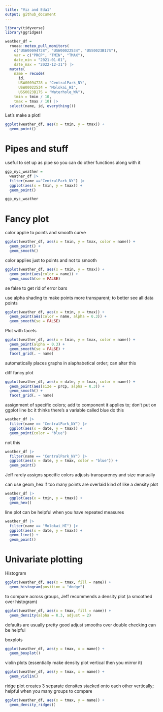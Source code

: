 ```yaml
---
title: "Viz and Eda1"
output: github_document
---
```


```r
library(tidyverse)
library(ggridges)
```


```r
weather_df = 
  rnoaa::meteo_pull_monitors(
    c("USW00094728", "USW00022534", "USS0023B17S"),
    var = c("PRCP", "TMIN", "TMAX"), 
    date_min = "2021-01-01",
    date_max = "2022-12-31") |>
  mutate(
    name = recode(
      id, 
      USW00094728 = "CentralPark_NY", 
      USW00022534 = "Molokai_HI",
      USS0023B17S = "Waterhole_WA"),
    tmin = tmin / 10,
    tmax = tmax / 10) |>
  select(name, id, everything())
```


Let's make a plot!

```r
ggplot(weather_df, aes(x = tmin, y = tmax)) + 
  geom_point()
```


# Pipes and stuff
useful to set up as pipe so you can do other functions along with it

```r
ggp_nyc_weather = 
  weather_df |> 
  filter(name =="CentralPark_NY") |> 
  ggplot(aes(x = tmin, y = tmax)) +
  geom_point()

ggp_nyc_weather
```

# Fancy plot
color applie to points and smooth curve
```r
ggplot(weather_df, aes(x = tmin, y = tmax, color = name)) +
  geom_point() + 
  geom_smooth()
```

color applies just to points and not to smooth
```r
ggplot(weather_df, aes(x = tmin, y = tmax)) +
  geom_point(aes(color = name)) +
  geom_smooth(se = FALSE)
```
se false to get rid of error bars

use alpha shading to make points more transparent; to better see all data points

```r
ggplot(weather_df, aes(x = tmin, y = tmax)) +
  geom_point(aes(color = name, alpha = 0.3)) +
  geom_smooth(se = FALSE)
```

Plot with facets
```r
ggplot(weather_df, aes(x = tmin, y = tmax, color = name)) +
  geom_point(alpha = 0.3) +
  geom_smooth(se = FALSE) +
  facet_grid(. ~ name)
```

automatically places graphs in alaphabetical order; can alter this

diff fancy plot
```r
ggplot(weather_df, aes(x = date, y = tmax, color = name)) +
  geom_point(aes(size = prcp, alpha = 0.3)) +
  geom_smooth() +
  facet_grid(. ~ name)
```

assignment of specific colors; add to component it applies to; don't put on ggplot line bc it thinks there's a variable called blue
do this
```r
weather_df |> 
  filter(name == "CentralPark_NY") |> 
  ggplot(aes(x = date, y = tmax)) +
  geom_point(color = "blue")

```

not this
```r
weather_df |> 
  filter(name == "CentralPark_NY") |> 
  ggplot(aes(x = date, y = tmax, color = "blue")) +
  geom_point()
```

Jeff rarely assigns specific colors
adjusts transparency and size manually 

can use geom_hex if too many points are overlaid
kind of like a density plot

```r
weather_df |> 
  ggplot(aes(x = tmin, y = tmax)) +
  geom_hex()
```

line plot
can be helpful when you have repeated measures
```r
weather_df |> 
  filter(name == "Molokai_HI") |> 
  ggplot(aes(x = date, y = tmax)) +
  geom_line() +
  geom_point()
```


# Univariate plotting
Histogram
```r
ggplot(weather_df, aes(x = tmax, fill = name)) +
  geom_histogram(position = "dodge")
```

to compare across groups, Jeff recommends a density plot (a smoothed over histogram)
```r
ggplot(weather_df, aes(x = tmax, fill = name)) +
  geom_density(alpha = 0.3, adjust = 2)
```

defaults are usually pretty good
adjust smooths over
double checking can be helpful

boxplots

```r
ggplot(weather_df, aes(y = tmax, x = name)) +
  geom_boxplot()
```

violin plots
(essentially make density plot vertical then you mirror it)
```r
ggplot(weather_df, aes(y = tmax, x = name)) +
  geom_violin()
```

ridge plot
creates 3 separate densites stacked onto each other vertically; helpful when you many groups to compare 
```r
ggplot(weather_df, aes(x = tmax, y = name)) +
  geom_density_ridges()
```







